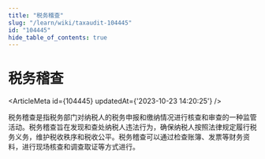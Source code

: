 ```yaml
---
title: "税务稽查"
slug: "/learn/wiki/taxaudit-104445"
id: "104445"
hide_table_of_contents: true
---
```



# 税务稽查

<ArticleMeta id={104445} updatedAt={'2023-10-23 14:20:25'} />
<div className='border-solid border-b border-t-0 my-4 border-[var(--ifm-color-gray-300)]' />

税务稽查是指税务部门对纳税人的税务申报和缴纳情况进行核查和审查的一种监管活动。税务稽查旨在发现和查处纳税人违法行为，确保纳税人按照法律规定履行税务义务，维护税收秩序和税收公平。税务稽查可以通过检查账簿、发票等财务资料，进行现场核查和调查取证等方式进行。
